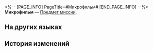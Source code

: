 <%-- [PAGE_INFO]
PageTitle=#Микрофильм#
[END_PAGE_INFO] --%>
{{Предмет Инфобокс
|id          = 140212
|Изображение = Предмет Микрофильм.png
|Тип         = Предмет миссии
|Инвентарь   = Миссии
|Редкость    = 3
|Эффект      = 
|Описание    = Утерянная бобина киноплёнки. Её нужно вернуть в Краеведческий музей Белобога.
}}
'''Микрофильм''' — [[Предмет миссии]].

==На других языках==
{{На других языках
|en   = Microfilm
|zhs  = 微缩胶片
|zht  = 微縮膠捲
|ja   = マイクロフィルム
|ko   = 마이크로필름
|es   = Microfilm
|fr   = Microfilm
|ru   = Микрофильм
|th   = ม้วนฟิล์มขนาดเล็ก
|vi   = Cuộn Phim Nhỏ
|de   = Mikrofilm
|id   = Mikrofilm
|pt   = Microfilme
}}

==История изменений==
{{История изменений|3.5}}